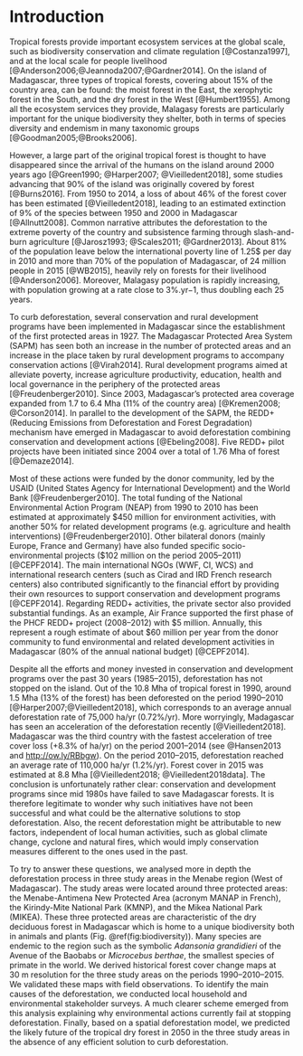 # Introduction

Tropical forests provide important ecosystem services at the global scale, such as biodiversity conservation and climate regulation [@Costanza1997], and at the local scale for people livelihood [@Anderson2006;@Jeannoda2007;@Gardner2014]. On the island of Madagascar, three types of tropical forests, covering about 15% of the country area, can be found: the moist forest in the East, the xerophytic forest in the South, and the dry forest in the West [@Humbert1955]. Among all the ecosystem services they provide, Malagasy forests are particularly important for the unique biodiversity they shelter, both in terms of species diversity and endemism in many taxonomic groups [@Goodman2005;@Brooks2006]. 

However, a large part of the original tropical forest is thought to have disappeared since the arrival of the humans on the island around 2000 years ago [@Green1990; @Harper2007; @Vieilledent2018], some studies advancing that 90% of the island was originally covered by forest [@Burns2016]. From 1950 to 2014, a loss of about 46% of the forest cover has been estimated [@Vieilledent2018], leading to an estimated extinction of 9% of the species between 1950 and 2000 in Madagascar [@Allnutt2008]. Common narrative attributes the deforestation to the extreme poverty of the country and subsistence farming through slash-and-burn agriculture [@Jarosz1993; @Scales2011; @Gardner2013]. About 81% of the population leave below the international poverty line of 1.25$\$$ per day in 2010 and more than 70% of the population of Madagascar, of 24 million people in 2015 [@WB2015], heavily rely on forests for their livelihood [@Anderson2006]. Moreover, Malagasy population is rapidly increasing, with population growing at a rate close to 3%.yr$-1$, thus doubling each 25 years.

To curb deforestation, several conservation and rural development programs have been implemented in Madagascar since the establishment of the first protected areas in 1927. The Madagascar Protected Area System (SAPM) has seen both an increase in the number of protected areas and an increase in the place taken by rural development programs to accompany conservation actions [@Virah2014]. Rural development programs aimed at alleviate poverty, increase agriculture productivity, education, health and local governance in the periphery of the protected areas [@Freudenberger2010]. Since 2003, Madagascar's protected area coverage expanded from 1.7 to 6.4 Mha (11% of the country area) [@Kremen2008; @Corson2014]. In parallel to the development of the SAPM, the REDD+ (Reducing Emissions from Deforestation and Forest Degradation) mechanism have emerged in Madagascar to avoid deforestation combining conservation and development actions [@Ebeling2008]. Five REDD+ pilot projects have been initiated since 2004 over a total of 1.76 Mha of forest [@Demaze2014]. 

Most of these actions were funded by the donor community, led by the USAID (United States Agency for International Development) and the World Bank [@Freudenberger2010]. The total funding of the National Environmental Action Program (NEAP) from 1990 to 2010 has been estimated at approximately \$450 million for environment activities, with another 50% for related development programs (e.g. agriculture and health interventions) [@Freudenberger2010]. Other bilateral donors (mainly Europe, France and Germany) have also funded specific socio-environmental projects (\$102 million on the period 2005--2011) [@CEPF2014]. The main international NGOs (WWF, CI, WCS) and international research centers (such as Cirad and IRD French research centers) also contributed significantly to the financial effort by providing their own resources to support conservation and development programs [@CEPF2014]. Regarding REDD+ activities, the private sector also provided substantial fundings. As an example, Air France supported the first phase of the PHCF REDD+ project (2008--2012) with \$5 million. Annually, this represent a rough estimate of about \$60 million per year from the donor community to fund environmental and related development activities in Madagascar (80% of the annual national budget) [@CEPF2014].

Despite all the efforts and money invested in conservation and development programs over the past 30 years (1985--2015), deforestation has not stopped on the island. Out of the 10.8 Mha of tropical forest in 1990, around 1.5 Mha (13% of the forest) has been deforested on the period 1990--2010 [@Harper2007;@Vieilledent2018], which corresponds to an average annual deforestation rate of 75,000 ha/yr (0.72%/yr). More worryingly, Madagascar has seen an acceleration of the deforestation recently [@Vieilledent2018]. Madagascar was the third country with the fastest acceleration of tree cover loss (+8.3% of ha/yr) on the period 2001--2014 (see @Hansen2013 and <http://ow.ly/RBbgw>). On the period 2010--2015, deforestation reached an average rate of 110,000 ha/yr (1.2%/yr). Forest cover in 2015 was estimated at 8.8 Mha [@Vieilledent2018; @Vieilledent2018data]. The conclusion is unfortunately rather clear: conservation and development programs since mid 1980s have failed to save Madagascar forests. It is therefore legitimate to wonder why such initiatives have not been successful and what could be the alternative solutions to stop deforestation. Also, the recent deforestation might be attributable to new factors, independent of local human activities, such as global climate change, cyclone and natural fires, which would imply conservation measures different to the ones used in the past. 

To try to answer these questions, we analysed more in depth the deforestation process in three study areas in the Menabe region (West of Madagascar). The study areas were located around three protected areas: the Menabe-Antimena New Protected Area (acronym MANAP in French), the Kirindy-Mite National Park (KMNP), and the Mikea National Park (MIKEA). These three protected areas are characteristic of the dry deciduous forest in Madagascar which is home to a unique biodiversity both in animals and plants (Fig. \@ref(fig:biodiversity)). Many species are endemic to the region such as the symbolic _Adansonia grandidieri_ of the Avenue of the Baobabs or _Microcebus berthae_, the smallest species of primate in the world. We derived historical forest cover change maps at 30 m resolution for the three study areas on the periods 1990--2010--2015. We validated these maps with field observations. To identify the main causes of the deforestation, we conducted local household and environmental stakeholder surveys. A much clearer scheme emerged from this analysis explaining why environmental actions currently fail at stopping deforestation. Finally, based on a spatial deforestation model, we predicted the likely future of the tropical dry forest in 2050 in the three study areas in the absence of any efficient solution to curb deforestation.

\newpage